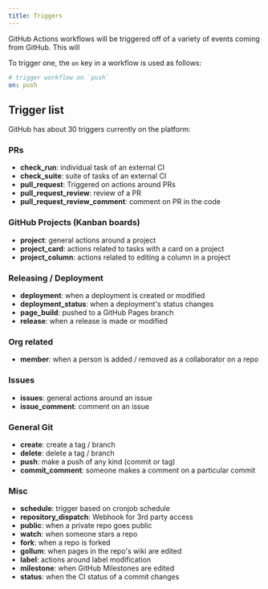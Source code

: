 ```yaml
---
title: Triggers
---
```


GitHub Actions workflows will be triggered off of a variety of events coming from GitHub. This will

To trigger one, the `on` key in a workflow is used as follows:

```yml
# trigger workflow on `push`
on: push
```

## Trigger list

GitHub has about 30 triggers currently on the platform:

### PRs

- **check_run**: individual task of an external CI
- **check_suite**: suite of tasks of an external CI
- **pull_request**: Triggered on actions around PRs
- **pull_request_review**: review of a PR
- **pull_request_review_comment**: comment on PR in the code

### GitHub Projects (Kanban boards)

- **project**: general actions around a project
- **project_card**: actions related to tasks with a card on a project
- **project_column**: actions related to editing a column in a project

### Releasing / Deployment

- **deployment**: when a deployment is created or modified
- **deployment_status**: when a deployment's status changes
- **page_build**: pushed to a GitHub Pages branch
- **release**: when a release is made or modified

### Org related

- **member**: when a person is added / removed as a collaborator on a repo

### Issues

- **issues**: general actions around an issue
- **issue_comment**: comment on an issue

### General Git

- **create**: create a tag / branch
- **delete**: delete a tag / branch
- **push**: make a push of any kind (commit or tag)
- **commit_comment**: someone makes a comment on a particular commit

### Misc

- **schedule**: trigger based on cronjob schedule
- **repository_dispatch**: Webhook for 3rd party access
- **public**: when a private repo goes public
- **watch**: when someone stars a repo
- **fork**: when a repo is forked
- **gollum**: when pages in the repo's wiki are edited
- **label**: actions around label modification
- **milestone**: when GitHub Milestones are edited
- **status**: when the CI status of a commit changes
